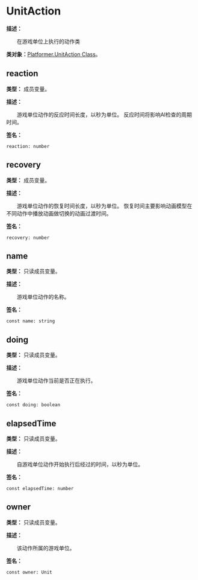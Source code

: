 
# UnitAction

**描述：**

&emsp;&emsp;在游戏单位上执行的动作类

**类对象：**[Platformer.UnitAction Class](/docs/api/Class%20Object/Platformer/UnitAction)。

## reaction

**类型：** 成员变量。

**描述：**

&emsp;&emsp;游戏单位动作的反应时间长度，以秒为单位。
反应时间将影响AI检查的周期时间。

**签名：**
```tl
reaction: number
```

## recovery

**类型：** 成员变量。

**描述：**

&emsp;&emsp;游戏单位动作的恢复时间长度，以秒为单位。
恢复时间主要影响动画模型在不同动作中播放动画做切换的动画过渡时间。

**签名：**
```tl
recovery: number
```

## name

**类型：** 只读成员变量。

**描述：**

&emsp;&emsp;游戏单位动作的名称。

**签名：**
```tl
const name: string
```

## doing

**类型：** 只读成员变量。

**描述：**

&emsp;&emsp;游戏单位动作当前是否正在执行。

**签名：**
```tl
const doing: boolean
```

## elapsedTime

**类型：** 只读成员变量。

**描述：**

&emsp;&emsp;自游戏单位动作开始执行后经过的时间，以秒为单位。

**签名：**
```tl
const elapsedTime: number
```

## owner

**类型：** 只读成员变量。

**描述：**

&emsp;&emsp;该动作所属的游戏单位。

**签名：**
```tl
const owner: Unit
```